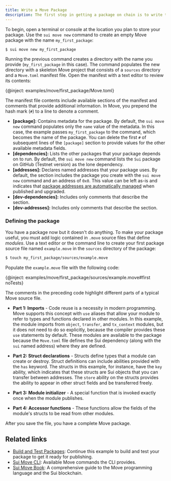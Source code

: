 ```yaml
---
title: Write a Move Package
description: The first step in getting a package on chain is to write the Move code that defines the logic of your package. The structure of a Move package is similar to those in Rust.
---
```


To begin, open a terminal or console at the location you plan to store your package. Use the `sui move new` command to create an empty Move package with the name `my_first_package`:

```sh
$ sui move new my_first_package
```

Running the previous command creates a directory with the name you provide (`my_first_package` in this case). The command populates the new directory with a skeleton Move project that consists of a `sources` directory and a `Move.toml` manifest file. Open the manifest with a text editor to review its contents:

{@inject: examples/move/first_package/Move.toml}

The manifest file contents include available sections of the manifest and comments that provide additional information. In Move, you prepend the hash mark (`#`) to a line to denote a comment.

- **[package]:** Contains metadata for the package. By default, the `sui move new` command populates only the `name` value of the metadata. In this case, the example passes `my_first_package` to the command, which becomes the name of the package. You can delete the first `#` of subsequent lines of the `[package]` section to provide values for the other available metadata fields.
- **[dependencies]:** Lists the other packages that your package depends on to run. By default, the `sui move new` command lists the `Sui` package on GitHub (Testnet version) as the lone dependency.
- **[addresses]:** Declares named addresses that your package uses. By default, the section includes the package you create with the `sui move new` command and an address of `0x0`. This value can be left as-is and indicates that [package addresses are automatically managed](../../../../concepts/sui-move-concepts/packages/automated-address-management) when published and upgraded.
- **[dev-dependencies]:** Includes only comments that describe the section.
- **[dev-addresses]:** Includes only comments that describe the section.

### Defining the package

You have a package now but it doesn't do anything. To make your package useful, you must add logic contained in `.move` source files that define _modules_. Use a text editor or the command line to create your first package source file named `example.move` in the `sources` directory of the package:

```sh
$ touch my_first_package/sources/example.move
```

Populate the `example.move` file with the following code:

{@inject: examples/move/first_package/sources/example.move#first noTests}

The comments in the preceding code highlight different parts of a typical Move source file.

- **Part 1: Imports** - Code reuse is a necessity in modern programming. Move supports this concept with `use` aliases that allow your module to refer to types and functions declared in other modules. In this example, the module imports from `object`, `transfer`, and `tx_context` modules, but it does not need to do so explicitly, because the compiler provides these `use` statements by default. These modules are available to the package because the `Move.toml` file defines the Sui dependency (along with the `sui` named address) where they are defined.

- **Part 2: Struct declarations** - Structs define types that a module can create or destroy. Struct definitions can include abilities provided with the `has` keyword. The structs in this example, for instance, have the `key` ability, which indicates that these structs are Sui objects that you can transfer between addresses. The `store` ability on the structs provides the ability to appear in other struct fields and be transferred freely.

- **Part 3: Module initializer** - A special function that is invoked exactly once when the module publishes.

- **Part 4: Accessor functions** - These functions allow the fields of the module's structs to be read from other modules.

After you save the file, you have a complete Move package.

## Related links

- [Build and Test Packages](./build-test.mdx): Continue this example to build and test your package to get it ready for publishing.
- [Sui Move CLI](../../../references/cli/move.mdx): Available Move commands the CLI provides.
- [Sui Move Book](https://move-book.com/): A comprehensive guide to the Move programming language and the Sui blockchain.